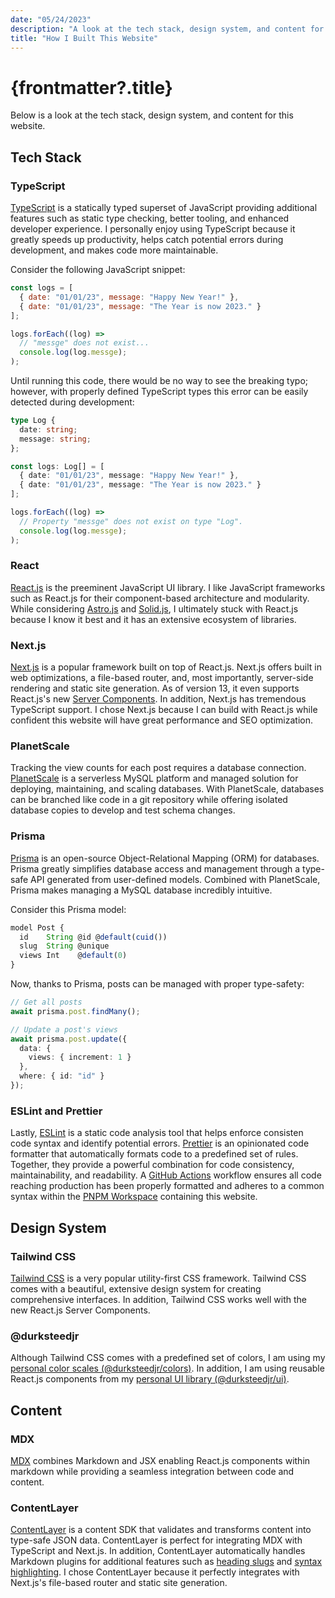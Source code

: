 ```yaml
---
date: "05/24/2023"
description: "A look at the tech stack, design system, and content for this website."
title: "How I Built This Website"
---
```


# {frontmatter?.title}

Below is a look at the tech stack, design system, and content for this website.

## Tech Stack

### TypeScript

[TypeScript](https://www.typescriptlang.org) is a statically typed superset of JavaScript providing additional features such as static type checking, better tooling, and enhanced developer experience. I personally enjoy using TypeScript because it greatly speeds up productivity, helps catch potential errors during development, and makes code more maintainable.

Consider the following JavaScript snippet:

```js
const logs = [
  { date: "01/01/23", message: "Happy New Year!" },
  { date: "01/01/23", message: "The Year is now 2023." }
];

logs.forEach((log) =>
  // "messge" does not exist...
  console.log(log.messge);
);
```

Until running this code, there would be no way to see the breaking typo; however, with properly defined TypeScript types this error can be easily detected during development:

```ts
type Log {
  date: string;
  message: string;
};

const logs: Log[] = [
  { date: "01/01/23", message: "Happy New Year!" },
  { date: "01/01/23", message: "The Year is now 2023." }
];

logs.forEach((log) =>
  // Property "messge" does not exist on type "Log".
  console.log(log.messge);
);
```

### React

[React.js](https://react.dev) is the preeminent JavaScript UI library. I like JavaScript frameworks such as React.js for their component-based architecture and modularity. While considering [Astro.js](https://astro.build/) and [Solid.js](https://www.solidjs.com), I ultimately stuck with React.js because I know it best and it has an extensive ecosystem of libraries.

### Next.js

[Next.js](https://nextjs.org) is a popular framework built on top of React.js. Next.js offers built in web optimizations, a file-based router, and, most importantly, server-side rendering and static site generation. As of version 13, it even supports React.js's new [Server Components](https://nextjs.org/docs/getting-started/react-essentials#server-components). In addition, Next.js has tremendous TypeScript support. I chose Next.js because I can build with React.js while confident this website will have great performance and SEO optimization.

### PlanetScale

Tracking the view counts for each post requires a database connection. [PlanetScale](https://planetscale.com) is a serverless MySQL platform and managed solution for deploying, maintaining, and scaling databases. With PlanetScale, databases can be branched like code in a git repository while offering isolated database copies to develop and test schema changes.

### Prisma

[Prisma](https://www.prisma.io) is an open-source Object-Relational Mapping (ORM) for databases. Prisma greatly simplifies database access and management through a type-safe API generated from user-defined models. Combined with PlanetScale, Prisma makes managing a MySQL database incredibly intuitive.

Consider this Prisma model:

```js
model Post {
  id    String @id @default(cuid())
  slug  String @unique
  views Int    @default(0)
}
```

Now, thanks to Prisma, posts can be managed with proper type-safety:

```ts
// Get all posts
await prisma.post.findMany();
```

```ts
// Update a post's views
await prisma.post.update({
  data: {
    views: { increment: 1 }
  },
  where: { id: "id" }
});
```

### ESLint and Prettier

Lastly, [ESLint](https://eslint.org) is a static code analysis tool that helps enforce consisten code syntax and identify potential errors. [Prettier](https://prettier.io) is an opinionated code formatter that automatically formats code to a predefined set of rules. Together, they provide a powerful combination for code consistency, maintainability, and readability. A [GitHub Actions](https://github.com/ddddurk/website/blob/main/.github/workflows/status.yaml) workflow ensures all code reaching production has been properly formatted and adheres to a common syntax within the [PNPM Workspace](https://pnpm.io/workspaces) containing this website.

## Design System

### Tailwind CSS

[Tailwind CSS](https://tailwindcss.com) is a very popular utility-first CSS framework. Tailwind CSS comes with a beautiful, extensive design system for creating comprehensive interfaces. In addition, Tailwind CSS works well with the new React.js Server Components.

### @durksteedjr

Although Tailwind CSS comes with a predefined set of colors, I am using my [personal color scales (@durksteedjr/colors)](https://colors.durksteedjr.com). In addition, I am using reusable React.js components from my [personal UI library (@durksteedjr/ui)](https://ui.durksteedjr.com).

## Content

### MDX

[MDX](https://mdxjs.com) combines Markdown and JSX enabling React.js components within markdown while providing a seamless integration between code and content.

### ContentLayer

[ContentLayer](https://www.contentlayer.dev) is a content SDK that validates and transforms content into type-safe JSON data. ContentLayer is perfect for integrating MDX with TypeScript and Next.js. In addition, ContentLayer automatically handles Markdown plugins for additional features such as [heading slugs](https://github.com/rehypejs/rehype-slug) and [syntax highlighting](https://rehype-pretty-code.netlify.app). I chose ContentLayer because it perfectly integrates with Next.js's file-based router and static site generation.
